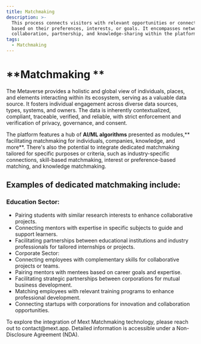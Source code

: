 ```yaml
---
title: Matchmaking
description: >-
  This process connects visitors with relevant opportunities or connections
  based on their preferences, interests, or goals. It encompasses networking,
  collaboration, partnership, and knowledge-sharing within the platform.
tags:
  - Matchmaking
---
```


# **Matchmaking **

The Metaverse provides a holistic and global view of individuals, places, and elements interacting within its ecosystem, serving as a valuable data source. It fosters individual engagement across diverse data sources, types, systems, and owners. The data is inherently contextualized, compliant, traceable, verified, and reliable, with strict enforcement and verification of privacy, governance, and consent.

The platform features a hub of **AI/ML algorithms** presented as modules,** facilitating matchmaking for individuals, companies, knowledge, and more**. There's also the potential to integrate dedicated matchmaking tailored for specific purposes or criteria, such as industry-specific connections, skill-based matchmaking, interest or preference-based matching, and knowledge matchmaking.

## **Examples of dedicated matchmaking include:**

### **Education Sector:**

* Pairing students with similar research interests to enhance collaborative projects.
* Connecting mentors with expertise in specific subjects to guide and support learners.
* Facilitating partnerships between educational institutions and industry professionals for tailored internships or projects.
* Corporate Sector:
* Connecting employees with complementary skills for collaborative projects or teams.
* Pairing mentors with mentees based on career goals and expertise.
* Facilitating strategic partnerships between corporations for mutual business development.
* Matching employees with relevant training programs to enhance professional development.
* Connecting startups with corporations for innovation and collaboration opportunities.

To explore the integration of Mext Matchmaking technology, please reach out to contact\@mext.app. Detailed information is accessible under a Non-Disclosure Agreement (NDA).
